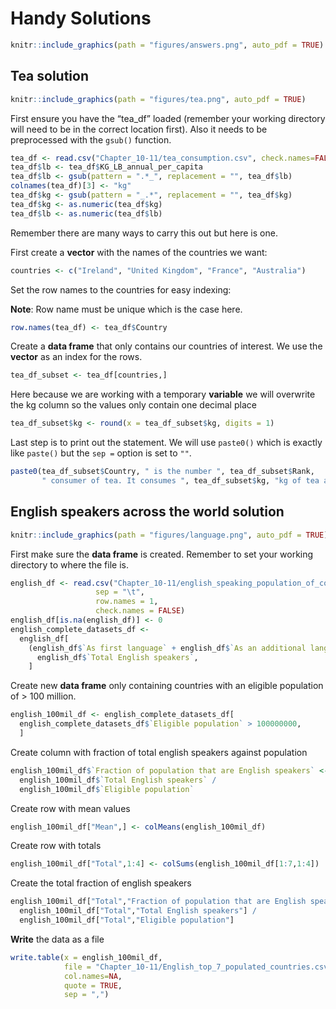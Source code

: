 # Handy Solutions
```r
knitr::include_graphics(path = "figures/answers.png", auto_pdf = TRUE)
```

## Tea solution
```r
knitr::include_graphics(path = "figures/tea.png", auto_pdf = TRUE)
```
First ensure you have the "tea_df" loaded (remember your working directory will need to be in the correct location first). Also it needs to be preprocessed with the `gsub()` function.
```r
tea_df <- read.csv("Chapter_10-11/tea_consumption.csv", check.names=FALSE)
tea_df$lb <- tea_df$KG_LB_annual_per_capita
tea_df$lb <- gsub(pattern = ".*_", replacement = "", tea_df$lb)
colnames(tea_df)[3] <- "kg"
tea_df$kg <- gsub(pattern = "_.*", replacement = "", tea_df$kg)
tea_df$kg <- as.numeric(tea_df$kg)
tea_df$lb <- as.numeric(tea_df$lb)
```

Remember there are many ways to carry this out but here is one.

First create a __vector__ with the names of the countries we want:
```r
countries <- c("Ireland", "United Kingdom", "France", "Australia")
```

Set the row names to the countries for easy indexing:

__Note__: Row name must be unique which is the case here.
```r
row.names(tea_df) <- tea_df$Country
```

Create a __data frame__ that only contains our countries of interest. We use the __vector__ as an index for the rows.
```r
tea_df_subset <- tea_df[countries,]
```

Here because we are working with a temporary __variable__ we will overwrite the kg column so the values only contain one decimal place
```r
tea_df_subset$kg <- round(x = tea_df_subset$kg, digits = 1)
```

Last step is to print out the statement. We will use `paste0()` which is exactly like `paste()` but the `sep =` option is set to `""`.
```r
paste0(tea_df_subset$Country, " is the number ", tea_df_subset$Rank,
       " consumer of tea. It consumes ", tea_df_subset$kg, "kg of tea annually per capita.")
```

## English speakers across the world solution
```r
knitr::include_graphics(path = "figures/language.png", auto_pdf = TRUE)
```

First make sure the __data frame__ is created. Remember to set your working directory to where the file is.
```r
english_df <- read.csv("Chapter_10-11/english_speaking_population_of_countries.txt", 
                   sep = "\t", 
                   row.names = 1,
                   check.names = FALSE)
english_df[is.na(english_df)] <- 0
english_complete_datasets_df <- 
  english_df[
    (english_df$`As first language` + english_df$`As an additional language`) ==
      english_df$`Total English speakers`,
    ]
```

Create new __data frame__ only containing countries with an eligible population of > 100 million.
```r
english_100mil_df <- english_complete_datasets_df[
  english_complete_datasets_df$`Eligible population` > 100000000,
  ]
```

Create column with fraction of total english speakers against population
```r
english_100mil_df$`Fraction of population that are English speakers` <- 
  english_100mil_df$`Total English speakers` /
  english_100mil_df$`Eligible population`
```

Create row with mean values
```r
english_100mil_df["Mean",] <- colMeans(english_100mil_df)
```

Create row with totals
```r
english_100mil_df["Total",1:4] <- colSums(english_100mil_df[1:7,1:4])
```

Create the total fraction of english speakers
```r
english_100mil_df["Total","Fraction of population that are English speakers"] <- 
  english_100mil_df["Total","Total English speakers"] /
  english_100mil_df["Total","Eligible population"]
```


__Write__ the data as a file
```r
write.table(x = english_100mil_df, 
            file = "Chapter_10-11/English_top_7_populated_countries.csv", 
            col.names=NA,
            quote = TRUE, 
            sep = ",")
```

